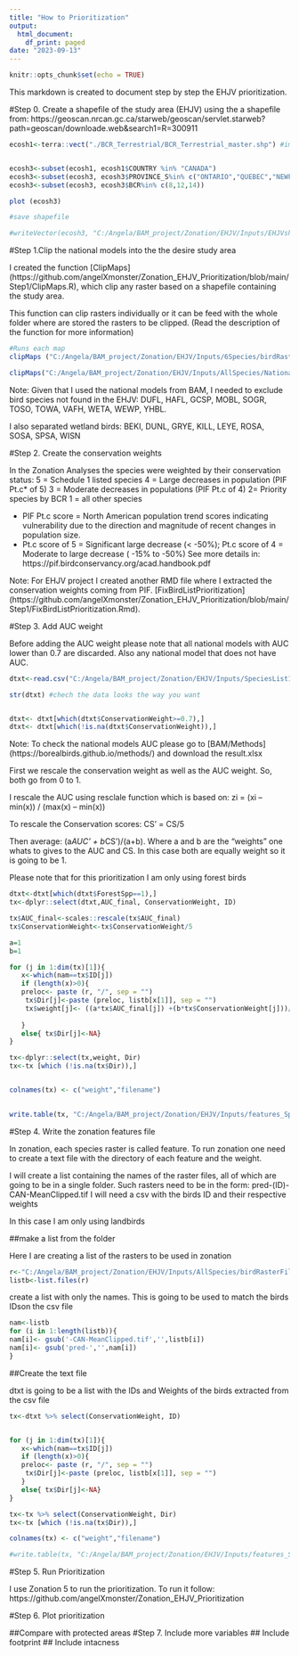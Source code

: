 ---
title: "How to Prioritization"
output:
  html_document:
    df_print: paged
date: "2023-09-13"
---

```{r setup, include=FALSE}
knitr::opts_chunk$set(echo = TRUE)
```

This markdown is created to document step by step the EHJV prioritization. 


#Step 0. Create a shapefile of the study area (EHJV) using the a shapefile from: https://geoscan.nrcan.gc.ca/starweb/geoscan/servlet.starweb?path=geoscan/downloade.web&search1=R=300911

```{r}
ecosh1<-terra::vect("./BCR_Terrestrial/BCR_Terrestrial_master.shp") #import shape file


ecosh3<-subset(ecosh1, ecosh1$COUNTRY %in% "CANADA")
ecosh3<-subset(ecosh3, ecosh3$PROVINCE_S%in% c("ONTARIO","QUEBEC","NEWFOUNDLAND", "NOVA SCOTIA", "PRINCE EDWARD ISLAND", "NEW BRUNSWICK"))
ecosh3<-subset(ecosh3, ecosh3$BCR%in% c(8,12,14))

plot (ecosh3)
```

```{r}

#save shapefile 

#writeVector(ecosh3, "C:/Angela/BAM_project/Zonation/EHJV/Inputs/EHJVsh.shp", overwrite=TRUE)

```


#Step 1.Clip the national models into the the desire study area 

I created the function [ClipMaps] (https://github.com/angelXmonster/Zonation_EHJV_Prioritization/blob/main/Step1/ClipMaps.R), which clip any raster based on a shapefile containing the study area. 

This function can clip rasters individually or it can be feed with the whole folder where are stored the rasters to be clipped.
(Read the description of the function for more information)

```{r}
#Runs each map
clipMaps ("C:/Angela/BAM_project/Zonation/EHJV/Inputs/6Species/birdRasterFiles/pred-BANS-CAN-Mean.tif", "C:/Angela/BAM_project/Zonation/EHJV/Inputs/EHJVshp/EHJVsh.shp", "C:/Angela/BAM_project/Zonation/EHJV/Inputs/6Species") 

clipMaps("C:/Angela/BAM_project/Zonation/EHJV/Inputs/AllSpecies/National_Models_26_08_2022", "C:/Angela/BAM_project/Zonation/EHJV/Inputs/EHJVshp_plusManitoba/EHJVsh.shp", "C:/Angela/BAM_project/Zonation/EHJV/Inputs/AllSpecies/birdRasterFilesEHJV") 
```

Note: Given that I used the national models from BAM, I needed to exclude bird species not found in the EHJV: 
DUFL, HAFL, GCSP, MOBL, SOGR, TOSO, TOWA, VAFH, WETA, WEWP, YHBL. 

I also separated wetland birds: BEKI, DUNL, GRYE, KILL, LEYE, ROSA, SOSA, SPSA, WISN

#Step 2. Create the conservation weights

In the Zonation Analyses the species were weighted by their conservation status: 
	5 = Schedule 1 listed species
	4 = Large decreases in population (PIF Pt.c* of 5)
	3 = Moderate decreases in populations (PIF Pt.c of 4)
	2= Priority species by BCR 
	1 = all other species
	
* PIF Pt.c score = North American population trend scores indicating vulnerability due to the direction and magnitude of recent changes in population size. 
* Pt.c score of 5 = Significant large decrease (< -50%); 
  Pt.c score of 4 = Moderate to large decrease ( -15% to -50%)
  See more details in: https://pif.birdconservancy.org/acad.handbook.pdf

Note: For EHJV project I created another RMD file where I extracted the conservation weights coming from PIF. [FixBirdListPrioritization] (https://github.com/angelXmonster/Zonation_EHJV_Prioritization/blob/main/Step1/FixBirdListPrioritization.Rmd).

#Step 3. Add AUC weight 

Before adding the AUC weight please note that all national models with AUC lower than 0.7 are discarded.
Also any national model that does not have AUC. 

```{r}
dtxt<-read.csv("C:/Angela/BAM_project/Zonation/EHJV/Inputs/SpeciesList1.csv", header = T)

str(dtxt) #chech the data looks the way you want 


dtxt<- dtxt[which(dtxt$ConservationWeight>=0.7),]
dtxt<- dtxt[which(!is.na(dtxt$ConservationWeight)),]

```

Note: To check the national models AUC please go to [BAM/Methods] (https://borealbirds.github.io/methods/) and download the result.xlsx

First we rescale the conservation weight as well as the AUC weight. So, both go from 0 to 1.

I rescale the AUC using resclale function which is based on: zi = (xi – min(x)) / (max(x) – min(x))

To rescale the Conservation scores: CS' = CS/5

Then average: (a*AUC' + b*CS')/(a+b). Where a and b are the "weights" one whats to gives to the AUC and CS.
In this case both are equally weight so it is going to be 1. 

Please note that for this prioritization I am only using forest birds
```{r}
dtxt<-dtxt[which(dtxt$ForestSpp==1),]
tx<-dplyr::select(dtxt,AUC_final, ConservationWeight, ID)

tx$AUC_final<-scales::rescale(tx$AUC_final)
tx$ConservationWeight<-tx$ConservationWeight/5

a=1
b=1

for (j in 1:dim(tx)[1]){
   x<-which(nam==tx$ID[j])
   if (length(x)>0){
   preloc<- paste (r, "/", sep = "")
    tx$Dir[j]<-paste (preloc, listb[x[1]], sep = "")
    tx$weight[j]<- ((a*tx$AUC_final[j]) +(b*tx$ConservationWeight[j]))/(a+b)
    
   }
   else{ tx$Dir[j]<-NA}
}

tx<-dplyr::select(tx,weight, Dir)
tx<-tx [which (!is.na(tx$Dir)),]


colnames(tx) <- c("weight","filename")
  
```

```{r}
write.table(tx, "C:/Angela/BAM_project/Zonation/EHJV/Inputs/features_SpeciesList_AUC_Conservation.txt", quote = T, row.names = FALSE)
```

#Step 4. Write the zonation features file

In zonation, each species raster is called feature.
To run zonation one need to create a text file with the directory of each feature and the weight. 

I will create a list containing the names of the raster files, all of which are going to be in a single folder.
Such rasters need to be in the form: pred-(ID)-CAN-MeanClipped.tif
I will need a csv with the birds ID and their respective weights 

In this case I am only using landbirds

##make a list from the folder 

Here I are creating a list of the rasters to be used in zonation

```{r}
r<-"C:/Angela/BAM_project/Zonation/EHJV/Inputs/AllSpecies/birdRasterFilesEHJV/Land"
listb<-list.files(r)
```

create a list with only the names. This is going to be used to match the birds IDson the csv file 
```{r}
nam<-listb
for (i in 1:length(listb)){
nam[i]<- gsub('-CAN-MeanClipped.tif','',listb[i])
nam[i]<- gsub('pred-','',nam[i])
}
```

##Create the text file

dtxt is going to be a list with the IDs and Weights of the birds extracted from the csv file

```{r}

tx<-dtxt %>% select(ConservationWeight, ID)


for (j in 1:dim(tx)[1]){
   x<-which(nam==tx$ID[j])
   if (length(x)>0){
   preloc<- paste (r, "/", sep = "")
    tx$Dir[j]<-paste (preloc, listb[x[1]], sep = "")
   }
   else{ tx$Dir[j]<-NA}
}

tx<-tx %>% select(ConservationWeight, Dir)
tx<-tx [which (!is.na(tx$Dir)),]

colnames(tx) <- c("weight","filename")

#write.table(tx, "C:/Angela/BAM_project/Zonation/EHJV/Inputs/features_SpeciesList1.txt", quote = T, row.names = FALSE)
```

#Step 5. Run Prioritization

I use Zonation 5 to run the prioritization. 
To run it follow: https://github.com/angelXmonster/Zonation_EHJV_Prioritization

#Step 6. Plot prioritization 



##Compare with protected areas 
#Step 7. Include more variables
## Include footprint
## Include intacness
